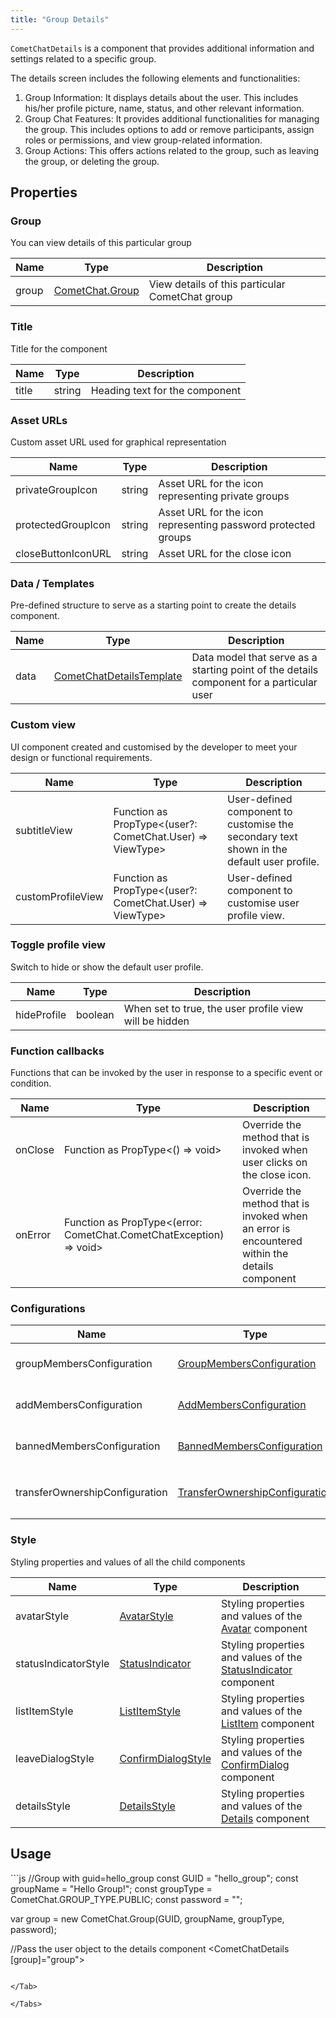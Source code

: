 ```yaml
---
title: "Group Details"
---
```


`CometChatDetails` is a component that provides additional information and settings related to a specific group.

The details screen includes the following elements and functionalities:

1. Group Information: It displays details about the user. This includes his/her profile picture, name, status, and other relevant information.
2. Group Chat Features: It provides additional functionalities for managing the group. This includes options to add or remove participants, assign roles or permissions, and view group-related information.
3. Group Actions: This offers actions related to the group, such as leaving the group, or deleting the group.

## Properties

### Group

You can view details of this particular group

| Name  | Type                                                             | Description                                     |
| ----- | ---------------------------------------------------------------- | ----------------------------------------------- |
| group | [CometChat.Group](/sdk/javascript/create-group#group-class) | View details of this particular CometChat group |

### Title

Title for the component

| Name  | Type   | Description                    |
| ----- | ------ | ------------------------------ |
| title | string | Heading text for the component |

### Asset URLs

Custom asset URL used for graphical representation

| Name               | Type   | Description                                                   |
| ------------------ | ------ | ------------------------------------------------------------- |
| privateGroupIcon   | string | Asset URL for the icon representing private groups            |
| protectedGroupIcon | string | Asset URL for the icon representing password protected groups |
| closeButtonIconURL | string | Asset URL for the close icon                                  |

### Data / Templates

Pre-defined structure to serve as a starting point to create the details component.

| Name | Type                                                         | Description                                                                              |
| ---- | ------------------------------------------------------------ | ---------------------------------------------------------------------------------------- |
| data | [CometChatDetailsTemplate](/web-shared/detailstemplate) | Data model that serve as a starting point of the details component for a particular user |

### Custom view

UI component created and customised by the developer to meet your design or functional requirements.

| Name              | Type                                                       | Description                                                                               |
| ----------------- | ---------------------------------------------------------- | ----------------------------------------------------------------------------------------- |
| subtitleView      | Function as PropType\<(user?: CometChat.User) => ViewType> | User-defined component to customise the secondary text shown in the default user profile. |
| customProfileView | Function as PropType\<(user?: CometChat.User) => ViewType> | User-defined component to customise user profile view.                                    |

### Toggle profile view

Switch to hide or show the default user profile.

| Name        | Type    | Description                                            |
| ----------- | ------- | ------------------------------------------------------ |
| hideProfile | boolean | When set to true, the user profile view will be hidden |

### Function callbacks

Functions that can be invoked by the user in response to a specific event or condition.

| Name    | Type                                                                 | Description                                                                                   |
| ------- | -------------------------------------------------------------------- | --------------------------------------------------------------------------------------------- |
| onClose | Function as PropType\<() => void>                                    | Override the method that is invoked when user clicks on the close icon.                       |
| onError | Function as PropType\<(error: CometChat.CometChatException) => void> | Override the method that is invoked when an error is encountered within the details component |

### Configurations

| Name                           | Type                                                                                | Description                                                           |
| ------------------------------ | ----------------------------------------------------------------------------------- | --------------------------------------------------------------------- |
| groupMembersConfiguration      | [GroupMembersConfiguration](/web-shared/group-members-configuration)           | Configurable properties of the `CometChatGroupMembers` component      |
| addMembersConfiguration        | [AddMembersConfiguration](/web-shared/add-members-configuration)               | Configurable properties of the `CometChatAddMembers` component        |
| bannedMembersConfiguration     | [BannedMembersConfiguration](/web-shared/banned-members-configuration)         | Configurable properties of the `CometChatBannedMembers` component     |
| transferOwnershipConfiguration | [TransferOwnershipConfiguration](/web-shared/transfer-ownership-configuration) | Configurable properties of the `CometChatTransferOwnership` component |

### Style

Styling properties and values of all the child components

| Name                 | Type                                                                       | Description                                                                                           |
| -------------------- | -------------------------------------------------------------------------- | ----------------------------------------------------------------------------------------------------- |
| avatarStyle          | [AvatarStyle](/web-elements/avatar#avatar-style)                      | Styling properties and values of the [Avatar](/web-elements/avatar) component                    |
| statusIndicatorStyle | [StatusIndicator](/web-elements/status-indicator)                     | Styling properties and values of the [StatusIndicator](/web-elements/status-indicator) component |
| listItemStyle        | [ListItemStyle](/web-elements/list-item#listitemstyle)                | Styling properties and values of the [ListItem](/web-elements/list-item) component               |
| leaveDialogStyle     | [ConfirmDialogStyle](/web-elements/confirm-dialog#confirmdialogstyle) | Styling properties and values of the [ConfirmDialog](/web-elements/confirm-dialog) component     |
| detailsStyle         | [DetailsStyle](/web-shared/detailsstyle)                              | Styling properties and values of the [Details](/ui-kit/vue/group-details) component              |

## Usage

<Tabs>
<Tab title="Vue">
```js
//Group with guid=hello_group
const GUID = "hello_group";
const groupName = "Hello Group!";
const groupType = CometChat.GROUP_TYPE.PUBLIC;
const password = "";

var group = new CometChat.Group(GUID, groupName, groupType, password);

//Pass the user object to the details component
<CometChatDetails [group]="group"></CometChatDetails>
```

</Tab>

</Tabs>
